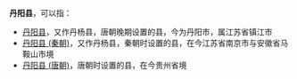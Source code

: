 '''丹阳县'''，可以指：
*[[丹阳县|丹阳县]]，又作丹杨县，唐朝晚期设置的县，今为丹阳市，属江苏省镇江市
*[[丹阳县_(秦朝)|丹阳县 (秦朝)]]，又作丹杨县，秦朝时设置的县，在今江苏省南京市与安徽省马鞍山市境
*[[丹阳县_(唐朝)|丹阳县 (唐朝)]]，唐朝时设置的县，在今贵州省境

{{Disambig|D|Cat=三字中国县名消歧义}}